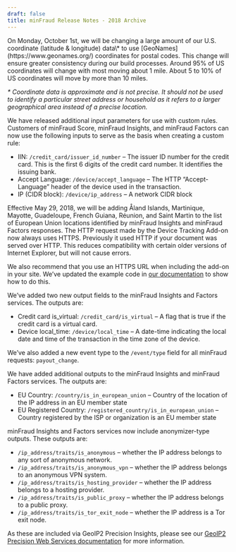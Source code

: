 ```yaml
---
draft: false
title: minFraud Release Notes - 2018 Archive
---
```


<ReleaseNote date="2018-09-21" title="Changes to US coordinate data">
On Monday, October 1st, we will be changing a large amount of our U.S.
coordinate (latitude & longitude) data\* to use
[GeoNames](https://www.geonames.org/) coordinates for postal codes. This
change will ensure greater consistency during our build processes. Around 95%
of US coordinates will change with most moving about 1 mile. About 5 to 10% of
US coordinates will move by more than 10 miles.

_\* Coordinate data is approximate and is not precise. It should not be used
to identify a particular street address or household as it refers to a larger
geographical area instead of a precise location._
</ReleaseNote>

<ReleaseNote date="2018-07-17" title="New input parameters for use with custom rules">
We have released additional input parameters for use with custom rules.
Customers of minFraud Score, minFraud Insights, and minFraud Factors can now
use the following inputs to serve as the basis when creating a custom rule:

- IIN: `/credit_card/issuer_id_number` – The issuer ID number for the credit
card. This is the first 6 digits of the credit card number. It identifies
the issuing bank.
- Accept Language: `/device/accept_language` – The HTTP “Accept-Language”
header of the device used in the transaction.
- IP (CIDR block): `/device/ip_address` – A network CIDR block
</ReleaseNote>

<ReleaseNote date="2018-05-25" title="New European Union locations added to minFraud Insights and Factors">
Effective May 29, 2018, we will be adding Åland Islands, Martinique, Mayotte,
Guadeloupe, French Guiana, Réunion, and Saint Martin to the list of European
Union locations identified by minFraud Insights and minFraud Factors responses.
</ReleaseNote>

<ReleaseNote date="2018-05-18" title="Device Tracking Add-on now always uses HTTPS">
The HTTP request made by the Device Tracking Add-on now always uses HTTPS.
Previously it used HTTP if your document was served over HTTP. This reduces
compatibility with certain older versions of Internet Explorer, but will not
cause errors.

We also recommend that you use an HTTPS URL when including the add-on in your
site. We’ve updated the example code in [our
documentation](/minfraud/track-devices) to show how to do this.
</ReleaseNote>

<ReleaseNote date="2018-04-10" title="Credit card is_virtual and device local_time outputs, and payout_change event type now available!">
We’ve added two new output fields to the minFraud Insights and Factors
services. The outputs are:

- Credit card is_virtual: `/credit_card/is_virtual` – A flag that is true if
the credit card is a virtual card.
- Device local_time: `/device/local_time` – A date-time indicating the local
date and time of the transaction in the time zone of the device.

We’ve also added a new event type to the `/event/type` field for all minFraud
requests: `payout_change`.
</ReleaseNote>

<ReleaseNote date="2018-02-13" title="EU Country outputs added to minFraud Insights and minFraud Factors services">
We have added additional outputs to the minFraud Insights and minFraud Factors
services. The outputs are:

- EU Country: `/country/is_in_european_union` – Country of the location of the
IP address in an EU member state
- EU Registered Country: `/registered_country/is_in_european_union` – Country
registered by the ISP or organization is an EU member state

minFraud Insights and Factors services now include anonymizer-type outputs.
These outputs are:

- `/ip_address/traits/is_anonymous` – whether the IP address belongs to any
sort of anonymous network.
- `/ip_address/traits/is_anonymous_vpn` – whether the IP address belongs to an
anonymous VPN system.
- `/ip_address/traits/is_hosting_provider` – whether the IP address belongs to
a hosting provider.
- `/ip_address/traits/is_public_proxy` – whether the IP address belongs to a
public proxy.
- `/ip_address/traits/is_tor_exit_node` – whether the IP address is a Tor exit
node.

As these are included via GeoIP2 Precision Insights, please see our [GeoIP2
Precision Web Services documentation](/geoip) for more information.
</ReleaseNote>
